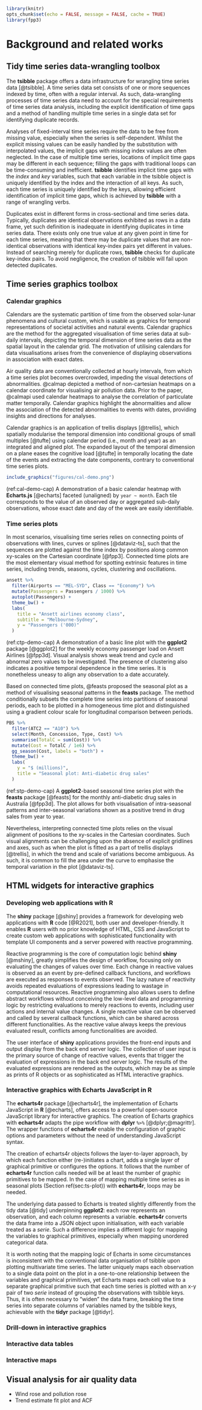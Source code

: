 ```r
library(knitr)
opts_chunk$set(echo = FALSE, message = FALSE, cache = TRUE)
library(fpp3)
```

# Background and related works {#ch:litreview}

## Tidy time series data-wrangling toolbox

The **tsibble** package offers a data infrastructure for wrangling time series data [@tsibble]. A time series data set consists of one or more sequences indexed by time, often with a regular interval. As such, data-wrangling processes of time series data need to account for the special requirements of time series data analysis, including the explicit identification of time gaps and a method of handling multiple time series in a single data set for identifying duplicate records.

Analyses of fixed-interval time series require the data to be free from missing value, especially when the series is self-dependent. Whilst the explicit missing values can be easily handled by the substitution with interpolated values, the implicit gaps with missing index values are often neglected. In the case of multiple time series, locations of implicit time gaps may be different in each sequence; filling the gaps with traditional loops can be time-consuming and inefficient. **tsibble** identifies implicit time gaps with the *index* and *key* variables, such that each variable in the tsibble object is uniquely identified by the index and the interaction of all keys. As such, each time series is uniquely identified by the keys, allowing efficient identification of implicit time gaps, which is achieved by **tsibble** with a range of wrangling verbs.

Duplicates exist in different forms in cross-sectional and time series data. Typically, duplicates are identical observations exhibited as rows in a data frame, yet such definition is inadequate in identifying duplicates in time series data. There exists only one true value at any given point in time for each time series, meaning that there may be duplicate values that are non-identical observations with identical key-index pairs yet different in values. Instead of searching merely for duplicate rows, **tsibble** checks for duplicate key-index pairs. To avoid negligence, the creation of tsibble will fail upon detected duplicates.

## Time series graphics toolbox

### Calendar graphics

Calendars are the systematic partition of time from the observed solar-lunar phenomena and cultural custom, which is usable as graphics for temporal representations of societal activities and natural events. Calendar graphics are the method for the aggregated visualisation of time series data at sub-daily intervals, depicting the temporal dimension of time series data as the spatial layout in the calendar grid. The motivation of utilising calendars for data visualisations arises from the convenience of displaying observations in association with exact dates.

Air quality data are conventionally collected at hourly intervals, from which a time series plot becomes overcrowded, impeding the visual detections of abnormalities. @calmap depicted a method of non-cartesian heatmaps on a calendar coordinate for visualising air pollution data. Prior to the paper, @calmapi used calendar heatmaps to analyse the correlation of particulate matter temporally. Calendar graphics highlight the abnormalities and allow the association of the detected abnormalities to events with dates, providing insights and directions for analyses.

Calendar graphics is an application of trellis displays [@trellis], which spatially modularise the temporal dimension into conditional groups of small multiples [@tufte] using calendar period (i.e., month and year) as an integrated and aligned plot. The expanded layout of the temporal dimension on a plane eases the cognitive load [@tufte] in temporally locating the date of the events and extracting the date components, contrary to conventional time series plots.

```r
include_graphics("figures/cal-demo.png")
```

(ref:cal-demo-cap) A demonstration of a basic calendar heatmap with **Echarts.js** [@echarts] faceted (unaligned) by `year ~ month`. Each tile corresponds to the value of an observed day or aggregated sub-daily observations, whose exact date and day of the week are easily identifiable.

### Time series plots

In most scenarios, visualising time series relies on connecting points of observations with lines, curves or splines [@dataviz-ts], such that the sequences are plotted against the time index by positions along common xy-scales on the Cartesian coordinate [@fpp3]. Connected time plots are the most elementary visual method for spotting extrinsic features in time series, including trends, seasons, cycles, clustering and oscillations.

```r
ansett %>%
  filter(Airports == "MEL-SYD", Class == "Economy") %>%
  mutate(Passengers = Passengers / 1000) %>%
  autoplot(Passengers) +
  theme_bw() +
  labs(
    title = "Ansett airlines economy class",
    subtitle = "Melbourne-Sydney",
    y = "Passengers ('000)"
  )
```

(ref:ctp-demo-cap) A demonstration of a basic line plot with the **ggplot2** package [@ggplot2] for the weekly economy passenger load on Ansett Airlines [@fpp3d]. Visual analysis shows weak trend and cycle and abnormal zero values to be investigated. The presence of clustering also indicates a positive temporal dependence in the time series. It is nonetheless uneasy to align any observation to a date accurately.

Based on connected time plots, @feasts proposed the seasonal plot as a method of visualising seasonal patterns in the **feasts** package. The method conditionally subsets the complete time series into partitions of seasonal periods, each to be plotted in a homogeneous time plot and distinguished using a gradient colour scale for longitudinal comparison between periods.

```r
PBS %>%
  filter(ATC2 == "A10") %>%
  select(Month, Concession, Type, Cost) %>%
  summarise(TotalC = sum(Cost)) %>%
  mutate(Cost = TotalC / 1e6) %>%
  gg_season(Cost, labels = "both") +
  theme_bw() +
  labs(
    y = "$ (millions)",
    title = "Seasonal plot: Anti-diabetic drug sales"
  )
```

(ref:stp-demo-cap) A **ggplot2**-based seasonal time series plot with the **feasts** package [@feasts] for the monthly anti-diabetic drug sales in Australia [@fpp3d]. The plot allows for both visualisation of intra-seasonal patterns and inter-seasonal variations shown as a positive trend in drug sales from year to year.

Nevertheless, interpreting connected time plots relies on the visual alignment of positions to the xy-scales in the Cartesian coordinates. Such visual alignments can be challenging upon the absence of explicit gridlines and axes, such as when the plot is fitted as a part of trellis displays [@trellis], in which the trend and scale of variations become ambiguous. As such, it is common to fill the area under the curve to emphasise the temporal variation in the plot [@dataviz-ts].

## HTML widgets for interactive graphics

### Developing web applications with R

The **shiny** package [@shiny] provides a framework for developing web applications with **R** code [@R2021], both user and developer-friendly. It enables **R** users with no prior knowledge of HTML, CSS and JavaScript to create custom web applications with sophisticated functionality with template UI components and a server powered with reactive programming.

Reactive programming is the core of computation logic behind **shiny** [@mshiny], greatly simplifies the design of workflow, focusing only on evaluating the changes of values over time. Each change in reactive values is observed as an event by pre-defined callback functions, and workflows are executed as responses to events observed. The lazy nature of reactivity avoids repeated evaluations of expressions leading to wastage in computational resources. Reactive programming also allows users to define abstract workflows without conceiving the low-level data and programming logic by restricting evaluations to merely reactions to events, including user actions and internal value changes. A single reactive value can be observed and called by several callback functions, which can be shared across different functionalities. As the reactive value always keeps the previous evaluated result, conflicts among functionalities are avoided.

The user interface of **shiny** applications provides the front-end inputs and output display from the back end server logic. The collection of user input is the primary source of change of reactive values, events that trigger the evaluation of expressions in the back end server logic. The results of the evaluated expressions are rendered as the outputs, which may be as simple as prints of R objects or as sophisticated as HTML interactive graphics.

### Interactive graphics with Echarts JavaScript in R {#sec:int-graphics}

The **echarts4r** package [@echarts4r], the implementation of Echarts JavaScript in **R** [@echarts], offers access to a powerful open-source JavaScript library for interactive graphics. The creation of Echarts graphics with **echarts4r** adapts the pipe workflow with **dplyr** `%>%` [@dplyr;@magrittr]. The wrapper functions of **echarts4r** enable the configuration of graphic options and parameters without the need of understanding JavaScript syntax.

The creation of echarts4r objects follows the layer-to-layer approach, by which each function either (re-)initiates a chart, adds a single layer of graphical primitive or configures the options. It follows that the number of **echarts4r** function calls needed will be at least the number of graphic primitives to be mapped. In the case of mapping multiple time series as in seasonal plots (Section ref(sec:ts-plot)) with **echarts4r**, loops may be needed.

The underlying data passed to Echarts is treated slightly differently from the tidy data [@tidy] underpinning **ggplot2**: each row represents an observation, and each column represents a variable. **echarts4r** converts the data frame into a JSON object upon initialisation, with each variable treated as a *serie*. Such a difference implies a different logic for mapping the variables to graphical primitives, especially when mapping unordered categorical data.

It is worth noting that the mapping logic of Echarts in some circumstances is inconsistent with the conventional data organisation of tsibble upon plotting multivariate time series. The latter uniquely maps each observation to a single data point on the plot in a one-to-one relationship between the variables and graphical primitives, yet Echarts maps each cell value to a separate graphical primitive such that each time series is plotted with an x-y pair of two *serie* instead of grouping the observations with tsibble keys. Thus, it is often necessary to "widen" the data frame, breaking the time series into separate columns of variables named by the tsibble keys, achievable with the **tidyr** package [@tidyr].

### Drill-down in interactive graphics {#sec:drill-down}

### Interactive data tables

### Interactive maps

## Visual analysis for air quality data

- Wind rose and pollution rose
- Trend estimate fit plot and ACF
